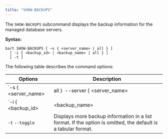 ```yaml
---
title: "SHOW-BACKUPS"
---
```


The `SHOW-BACKUPS` subcommand displays the backup information for the managed database servers.

**Syntax:**

```text
bart SHOW-BACKUPS [ –s { <server_name> | all } ]
  [ -i { <backup_id> | <backup_name> | all } ]
  [ -t ]
```

The following table describes the command options:

| Options                                                                                       | Description                                                                                                                                                                                                                                                                                                                                                                                                                                                     |
| --------------------------------------------------------------------------------------------- | --------------------------------------------------------------------------------------------------------------------------------------------------------------------------------------------------------------------------------------------------------------------------------------------------------------------------------------------------------------------------------------------------------------------------------------------------------------- |
| `-s { <server_name> | all }` `--server { <server_name> | all }`                               | `<server_name>` is the name of the database server whose backup information is to be displayed. If `all` is specified or if the option is omitted, the backup information for all database servers is displayed with the exception as described by the following note: If `SHOW-BACKUPS` is invoked while the BART `BACKUP` subcommand is in progress, backups affected by the backup process are shown in progress status in the displayed backup information. |
| `-i { <backup_id> | <backup_name> | all }` `--backupid { <backup_id> | <backup_name> | all }` | `<backup_id>` is a backup identifier and `<backup_name>` is the user-defined alphanumeric name for the backup. If `all` is specified or if the option is omitted, all backup information for the relevant database server is displayed.                                                                                                                                                                                                                         |
| `-t` `--toggle`                                                                               | Displays more backup information in a list format. If the option is omitted, the default is a tabular format.                                                                                                                                                                                                                                                                                                                                                   |
